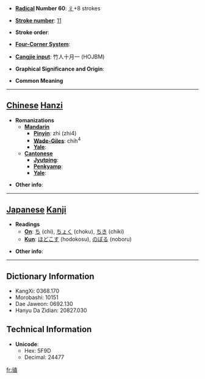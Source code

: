 * '''[[Wiktionary:Chinese radical index| Radical]] Number 60''': [[Wiktionary:Chinese radical index 彳|彳]]+8 strokes

* '''[[Wiktionary:Chinese total strokes index|Stroke number]]''': [[Wiktionary:Chinese total strokes index 11|11]]

* '''Stroke order''': 

* '''[[Wiktionary:Chinese four corner index|Four-Corner System]]''': 

* '''[[Wiktionary:Chinese Cangjie index|Cangjie input]]''': 竹人十月一 (HOJBM)

* '''Graphical Significance and Origin''': 

* '''Common Meaning'''

----

== [[Chinese]] [[Hanzi]] ==

* '''Romanizations'''
** '''[[Mandarin]]'''
*** '''[[Pinyin]]''': zhì (zhi4)
*** '''[[Wade-Giles]]''': chih<sup>4</sup>
*** '''[[Yale]]''': 
** '''[[Cantonese]]'''
*** '''[[Jyutping]]''':
*** '''[[Penkyamp]]''': 
*** '''[[Yale]]''': 

* '''Other info''': 

----

== [[Japanese]] [[Kanji]] ==

* '''Readings'''
** '''[[On]]''': [[ち]] (chi), [[ちょく]] (choku), [[ちき]] (chiki)
** '''[[Kun]]''': [[ほどこす]] (hodokosu), [[のぼる]] (noboru)

* '''Other info''':  

----

== Dictionary Information ==

* KangXi: 0368.170
* Morobashi: 10151
* Dae Jaweon: 0692.130
* Hanyu Da Zidian: 20827.030

== Technical Information ==

* '''Unicode''':
** Hex: 5F9D
** Decimal: 24477

[[fr:徝]]